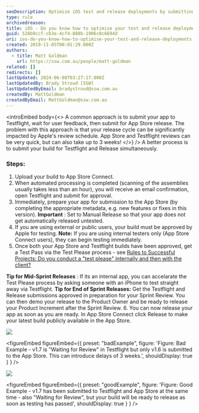 ```yaml
---
seoDescription: Optimize iOS test and release deployments by submitting your build to App Store Connect and Testflight simultaneously, ensuring a faster review cycle and minimizing delays.
type: rule
archivedreason:
title: iOS - Do you know how to optimise your test and release deployments?
guid: 528b9ccf-cb3e-4cf4-880b-1906c0c6694d
uri: ios-do-you-know-how-to-optimise-your-test-and-release-deployments
created: 2019-11-05T00:01:29.000Z
authors:
  - title: Matt Goldman
    url: https://ssw.com.au/people/matt-goldman
related: []
redirects: []
lastUpdated: 2024-06-08T03:27:17.000Z
lastUpdatedBy: Brady Stroud [SSW]
lastUpdatedByEmail: bradystroud@ssw.com.au
createdBy: MattGoldman
createdByEmail: MattGoldman@ssw.com.au
---
```


<introEmbed
  body={<>
A common approach is to submit your app to Testflight, wait for user feedback, then submit for App Store release. The problem with this approach is that your release cycle can be significantly impacted by Apple's review schedule. App Store and Testflight reviews can be very quick, but can also take up to 3 weeks!
  </>}
/>
A better process is to submit your build for Testflight and Release simultaneously.

### Steps:

1. Upload your build to App Store Connect.
2. When automated processing is completed (scanning of the assemblies usually takes less than an hour), you will receive an email confirmation, open Testflight and submit for approval.
3. Immediately, prepare your app for submission to the App Store (by completing the appropriate metadata, e.g. new features or fixes in this version).
   **Important** : Set to Manual Release so that your app does not get automatically released untested.
4. If you are using external or public users, your build must be approved by Apple for testing.
   **Note:** If you are using internal testers only (App Store Connect users), they can begin testing immediately.
5. Once both your App Store and Testflight builds have been approved, get a Test Pass via the Test Please process - see [Rules to Successful Projects: Do you conduct a "test please" internally and then with the client?](/do-you-conduct-a-test-please-internally-and-then-with-the-client)

**Tip for Mid-Sprint Releases** : If its an internal app, you can accelarate the Test Please process by asking someone with an iPhone to test straight away via Testflight.
**Tip for End of Sprint Releases:** Get the Testflight and Release submissions approved in preparation for your Sprint Review. You can then demo your release to the Product Owner and be ready to release your Product Increment after the Sprint Review. 6. You can now release your app as soon as you are ready. In App Store Connect click Release to make your latest build publicly available in the App Store.

![](/uploads/rules/ios-do-you-know-how-to-optimise-your-test-and-release-deployments/bad-example-new.png)

<figureEmbed figureEmbed={{
  preset: "badExample",
  figure: 'Figure: Bad Example - v1.7 is "Waiting for Review" in Testflight but only v1.6 is submitted to the App Store. This can introduce delays of 3 weeks.',
  shouldDisplay: true
} } />


![](/uploads/rules/ios-do-you-know-how-to-optimise-your-test-and-release-deployments/good-example-new.png)

<figureEmbed figureEmbed={{
  preset: "goodExample",
  figure: 'Figure: Good Example - v1.7 has been submitted to Testflight and App Store at the same time - also "Waiting for Review", but your build will be ready to release as soon as testing has passed',
  shouldDisplay: true
} } />
